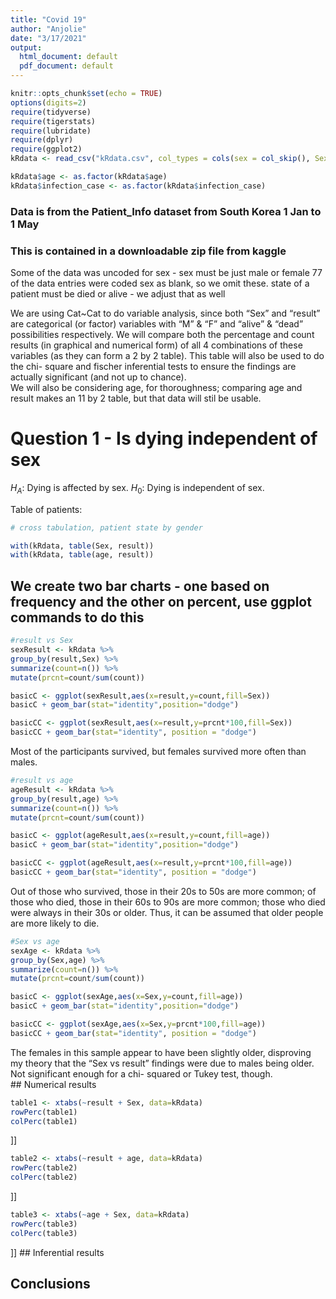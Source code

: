 ```yaml
---
title: "Covid 19"
author: "Anjolie"
date: "3/17/2021"
output:
  html_document: default
  pdf_document: default
---
```


```r
knitr::opts_chunk$set(echo = TRUE)
options(digits=2)
require(tidyverse)
require(tigerstats)
require(lubridate)
require(dplyr)
require(ggplot2)
kRdata <- read_csv("kRdata.csv", col_types = cols(sex = col_skip(), Sex = col_factor(levels = c("M", "F")), result = col_factor(levels = c("alive", "dead"))))

kRdata$age <- as.factor(kRdata$age) 
kRdata$infection_case <- as.factor(kRdata$infection_case)
```
### Data is from the Patient_Info dataset from South Korea 1 Jan to 1 May 
### This is contained in a downloadable zip file from kaggle

Some of the data was uncoded for sex - sex must be just male or female
77 of the data entries were coded sex  as blank, so we omit these.
state of a patient must be died or alive - we adjust that as well  

We are using Cat~Cat to do variable analysis, since both "Sex" and "result" are categorical (or factor) variables with "M" & "F" and "alive" & "dead" possibilities respectively. We will compare both the percentage and count results (in graphical and numerical form) of all 4 combinations of these variables (as they can form a 2 by 2 table). This table will also be used to do the chi- square and fischer inferential tests to ensure the findings are actually significant (and not up to chance).  
We will also be considering age, for thoroughness; comparing age and result makes an 11 by 2 table, but that data will stil be usable.  
  
# Question 1 - Is dying independent of sex

$H_A$: Dying is affected by sex. 
$H_0$: Dying is independent of sex. 

Table of patients:
```r

# cross tabulation, patient state by gender

with(kRdata, table(Sex, result))
with(kRdata, table(age, result))
```

## We create two bar charts - one based on frequency and the other on percent, use ggplot commands to do this

```r
#result vs Sex
sexResult <- kRdata %>%
group_by(result,Sex) %>%
summarize(count=n()) %>% 
mutate(prcnt=count/sum(count))

basicC <- ggplot(sexResult,aes(x=result,y=count,fill=Sex))
basicC + geom_bar(stat="identity",position="dodge")

basicCC <- ggplot(sexResult,aes(x=result,y=prcnt*100,fill=Sex)) 
basicCC + geom_bar(stat="identity", position = "dodge")
```  
  
Most of the participants survived, but females survived more often than males.  
```r
#result vs age
ageResult <- kRdata %>%
group_by(result,age) %>%
summarize(count=n()) %>% 
mutate(prcnt=count/sum(count))

basicC <- ggplot(ageResult,aes(x=result,y=count,fill=age))
basicC + geom_bar(stat="identity",position="dodge")

basicCC <- ggplot(ageResult,aes(x=result,y=prcnt*100,fill=age)) 
basicCC + geom_bar(stat="identity", position = "dodge")
```
  
Out of those who survived, those in their 20s to 50s are more common; of those who died, those in their 60s to 90s are more common; those who died were always in their 30s or older. Thus, it can be assumed that older people are more likely to die.  
```r
#Sex vs age
sexAge <- kRdata %>%
group_by(Sex,age) %>%
summarize(count=n()) %>% 
mutate(prcnt=count/sum(count))

basicC <- ggplot(sexAge,aes(x=Sex,y=count,fill=age))
basicC + geom_bar(stat="identity",position="dodge")

basicCC <- ggplot(sexAge,aes(x=Sex,y=prcnt*100,fill=age)) 
basicCC + geom_bar(stat="identity", position = "dodge")
```
  
The females in this sample appear to have been slightly older, disproving my theory that the "Sex vs result" findings were due to males being older. Not significant enough for a chi- squared or Tukey test, though.  
## Numerical results
```r
table1 <- xtabs(~result + Sex, data=kRdata)
rowPerc(table1)
colPerc(table1)
```
  
]]
```r
table2 <- xtabs(~result + age, data=kRdata)
rowPerc(table2)
colPerc(table2)
```  
  
]]
```r
table3 <- xtabs(~age + Sex, data=kRdata)
rowPerc(table3)
colPerc(table3)
```  
  
]]
## Inferential results 




## Conclusions

